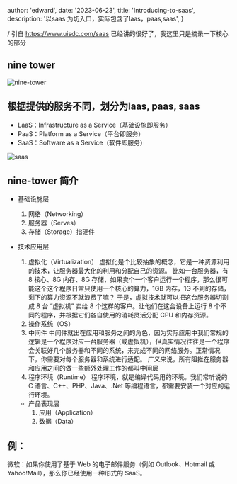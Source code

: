 
  author: 'edward',
  date: '2023-06-23',
  title: 'Introducing-to-saas',
  description:
    '以saas 为切入口，实际包含了laas，paas,saas',
}





/ 引自 https://www.uisdc.com/saas
已经讲的很好了，我这里只是摘录一下核心的部分

## nine tower
<Image
  src={image1}
  alt="nine-tower"
/>

## 根据提供的服务不同，划分为laas, paas, saas
  * LaaS：Infrastructure as a Service（基础设施即服务）
  * PaaS：Platform as a Service（平台即服务）
  * SaaS：Software as a Service（软件即服务）

<Image
  src={image2}
  alt="saas"
/>




## nine-tower 简介
* 基础设施层
  1. 网络（Networking）
  2. 服务器（Serves）
  3. 存储（Storage）指硬件

* 技术应用层
  1. 虚拟化（Virtualization）
    虚拟化是个比较抽象的概念，它是一种资源利用的技术，让服务器最大化的利用和分配自己的资源。
    比如一台服务器，有 8 核心、8G 内存、8G 存储，如果卖个一个客户运行一个程序，那么很可能这个这个程序日常只使用一个核心的算力，1GB 内存，1G 不到的存储，剩下的算力资源不就浪费了嘛？
    于是，虚拟技术就可以把这台服务器切割成 8 台 “虚拟机” 卖给 8 个这样的客户。让他们在这台设备上运行 8 个不同的程序，并根据它们各自使用的消耗灵活分配 CPU 和内存资源。
  2. 操作系统（OS）
  3. 中间件
    中间件就出在应用和服务之间的角色，因为实际应用中我们常规的逻辑是一个程序对应一台服务器（或虚拟机），但真实情况往往是一个程序会关联好几个服务器和不同的系统，来完成不同的网络服务。正常情况下，你需要对每个服务器和系统进行适配。
    广义来说，所有阻拦在服务器和应用之间的做一些额外处理工作的都叫中间层
  4. 程序环境（Runtime）
    程序环境，就是编译代码用的环境。我们常听说的 C 语言、C++、PHP、Java、.Net 等编程语言，都需要安装一个对应的运行环境。
  * 产品表现层
    1. 应用（Application）
    2. 数据（Data）


## 例：
微软：如果你使用了基于 Web 的电子邮件服务（例如 Outlook、Hotmail 或 Yahoo!Mail），那么你已经使用一种形式的 SaaS。